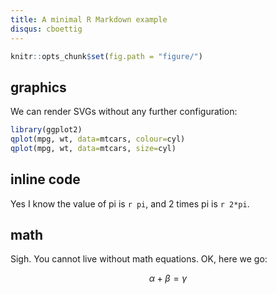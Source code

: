 ```yaml
---
title: A minimal R Markdown example
disqus: cboettig
---
```


```r
knitr::opts_chunk$set(fig.path = "figure/")
```

## graphics

We can render SVGs without any further configuration: 

```r
library(ggplot2)
qplot(mpg, wt, data=mtcars, colour=cyl)
qplot(mpg, wt, data=mtcars, size=cyl)
```

## inline code

Yes I know the value of pi is `r pi`, and 2 times pi is `r 2*pi`.

## math

Sigh. You cannot live without math equations. OK, here we go: 

$$\alpha + \beta=\gamma$$  


